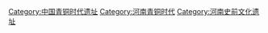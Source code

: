 [[Category:中国青铜时代遗址|Category:中国青铜时代遗址]]
[[Category:河南青铜时代|Category:河南青铜时代]]
[[Category:河南史前文化遗址|Category:河南史前文化遗址]]